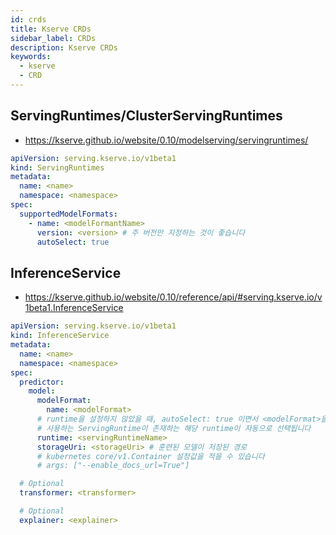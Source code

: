 ```yaml
---
id: crds
title: Kserve CRDs
sidebar_label: CRDs
description: Kserve CRDs
keywords:
  - kserve
  - CRD
---
```


## ServingRuntimes/ClusterServingRuntimes

- https://kserve.github.io/website/0.10/modelserving/servingruntimes/

```yaml
apiVersion: serving.kserve.io/v1beta1
kind: ServingRuntimes
metadata:
  name: <name>
  namespace: <namespace>
spec:
  supportedModelFormats:
    - name: <modelFormantName>
      version: <version> # 주 버전만 지정하는 것이 좋습니다
      autoSelect: true
```

## InferenceService

- https://kserve.github.io/website/0.10/reference/api/#serving.kserve.io/v1beta1.InferenceService

```yaml
apiVersion: serving.kserve.io/v1beta1
kind: InferenceService
metadata:
  name: <name>
  namespace: <namespace>
spec:
  predictor:
    model:
      modelFormat:
        name: <modelFormat>
      # runtime을 설정하지 않았을 때, autoSelect: true 이면서 <modelFormat>을
      # 사용하는 ServingRuntime이 존재하는 해당 runtime이 자동으로 선택됩니다
      runtime: <servingRuntimeName>
      storageUri: <storageUri> # 훈련된 모델이 저장된 경로
      # kubernetes core/v1.Container 설정값을 적을 수 있습니다
      # args: ["--enable_docs_url=True"]

  # Optional
  transformer: <transformer>

  # Optional
  explainer: <explainer>
```

